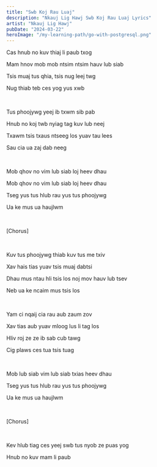 ```yaml
---
title: "Swb Koj Rau Luaj"
description: "Nkauj Lig Hawj Swb Koj Rau Luaj Lyrics"
artist: "Nkauj Lig Hawj"
pubDate: "2024-03-22"
heroImage: "/my-learning-path/go-with-postgresql.png"
---
```


Cas hnub no kuv thiaj li paub txog

Mam hnov mob mob ntsim ntsim hauv lub siab

Tsis muaj tus qhia, tsis nug leej twg

Nug thiab teb ces yog yus xwb

<br />

Tus phoojywg yeej ib txwm sib pab

Hnub no koj twb nyiag tag kuv lub neej

Txawm tsis txaus ntseeg los yuav tau lees

Sau cia ua zaj dab neeg

<br />

Mob qhov no vim lub siab loj heev dhau

Mob qhov no vim lub siab loj heev dhau

Tseg yus tus hlub rau yus tus phoojywg

Ua ke mus ua haujlwm

<br />

[Chorus]

<br />

Kuv tus phoojywg thiab kuv tus me txiv

Xav hais tias yuav tsis muaj dabtsi

Dhau mus ntau hli tsis los noj mov hauv lub tsev

Neb ua ke ncaim mus tsis los

<br />

Yam ci nqaij cia rau aub zaum zov

Xav tias aub yuav mloog lus li tag los

Hliv roj ze ze ib sab cub tawg

Cig plaws ces tua tsis tuag

<br />

Mob lub siab vim lub siab txias heev dhau

Tseg yus tus hlub rau yus tus phoojywg

Ua ke mus ua haujlwm

<br />

[Chorus]

<br />

Kev hlub tiag ces yeej swb tus nyob ze puas yog

Hnub no kuv mam li paub
